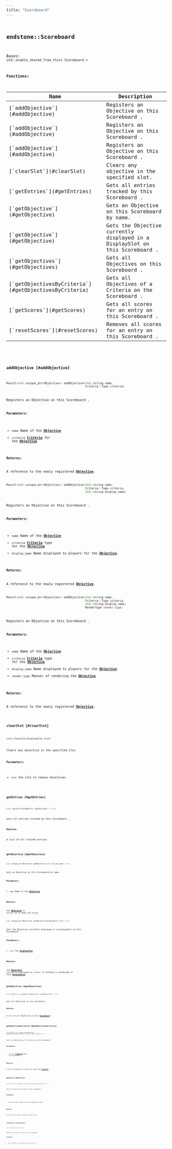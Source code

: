```yaml
---
title: "Scoreboard"
---
```


## <code className="doc-symbol doc-symbol-class"/> endstone::Scoreboard

Bases: `std::enable_shared_from_this< Scoreboard >`
















**Functions:**

<table>
<thead>
   <tr>
      <th>Name</th>
      <th>Description</th>
   </tr>
</thead>
<tbody>
<tr key="classendstone_1_1_scoreboard_1a976b553199b897c81f0a4bf94c1b6d87">
    <td>[`addObjective`](#addObjective)</td>
    <td>Registers an Objective on this Scoreboard .</td>
</tr>
<tr key="classendstone_1_1_scoreboard_1ab92d0159661bb6de8a205e4103ffd6df">
    <td>[`addObjective`](#addObjective)</td>
    <td>Registers an Objective on this Scoreboard .</td>
</tr>
<tr key="classendstone_1_1_scoreboard_1ac5629c3d5278cce109f3ed84264d0b8b">
    <td>[`addObjective`](#addObjective)</td>
    <td>Registers an Objective on this Scoreboard .</td>
</tr>
<tr key="classendstone_1_1_scoreboard_1ab2486b647e947f8f0a87350fda36a786">
    <td>[`clearSlot`](#clearSlot)</td>
    <td>Clears any objective in the specified slot.</td>
</tr>
<tr key="classendstone_1_1_scoreboard_1a22601ed4eb51f01df4d0548a0c4f872a">
    <td>[`getEntries`](#getEntries)</td>
    <td>Gets all entries tracked by this Scoreboard .</td>
</tr>
<tr key="classendstone_1_1_scoreboard_1a357630b4e626f6f2d9901760321afcf4">
    <td>[`getObjective`](#getObjective)</td>
    <td>Gets an Objective on this Scoreboard by name.</td>
</tr>
<tr key="classendstone_1_1_scoreboard_1acee5ad9e97be89dad847471119ea9364">
    <td>[`getObjective`](#getObjective)</td>
    <td>Gets the Objective currently displayed in a DisplaySlot on this Scoreboard .</td>
</tr>
<tr key="classendstone_1_1_scoreboard_1acc056af206abc1d9f79f2d7d742608dd">
    <td>[`getObjectives`](#getObjectives)</td>
    <td>Gets all Objectives on this Scoreboard .</td>
</tr>
<tr key="classendstone_1_1_scoreboard_1a02db6d0230c7c663d03a8ce7272319a9">
    <td>[`getObjectivesByCriteria`](#getObjectivesByCriteria)</td>
    <td>Gets all Objectives of a Criteria on the Scoreboard .</td>
</tr>
<tr key="classendstone_1_1_scoreboard_1ac07821df6300c8f2ef9a986cabd1e00f">
    <td>[`getScores`](#getScores)</td>
    <td>Gets all scores for an entry on this Scoreboard .</td>
</tr>
<tr key="classendstone_1_1_scoreboard_1a4fccb1898db7abf83738d9c2ffce27ba">
    <td>[`resetScores`](#resetScores)</td>
    <td>Removes all scores for an entry on this Scoreboard .</td>
</tr>
</tbody>
</table>

### <code className="doc-symbol doc-symbol-function"/> addObjective [#addObjective]



```cpp
Result<std::unique_ptr<Objective>> addObjective(std::string name,
                                                Criteria::Type criteria)
```

Registers an Objective on this Scoreboard .





**Parameters:**


* `name` Name of the [**Objective**](classendstone_1_1_objective.md) 
* `criteria` [**Criteria**](classendstone_1_1_criteria.md) for the [**Objective**](classendstone_1_1_objective.md) 



**Returns:**

A reference to the newly registered [**Objective**](classendstone_1_1_objective.md). 





        

```cpp
Result<std::unique_ptr<Objective>> addObjective(std::string name,
                                                Criteria::Type criteria,
                                                std::string display_name)
```

Registers an Objective on this Scoreboard .





**Parameters:**


* `name` Name of the [**Objective**](classendstone_1_1_objective.md) 
* `criteria` [**Criteria**](classendstone_1_1_criteria.md) type for the [**Objective**](classendstone_1_1_objective.md) 
* `display_name` Name displayed to players for the [**Objective**](classendstone_1_1_objective.md). 



**Returns:**

A reference to the newly registered [**Objective**](classendstone_1_1_objective.md). 





        

```cpp
Result<std::unique_ptr<Objective>> addObjective(std::string name,
                                                Criteria::Type criteria,
                                                std::string display_name,
                                                RenderType render_type)
```

Registers an Objective on this Scoreboard .





**Parameters:**


* `name` Name of the [**Objective**](classendstone_1_1_objective.md) 
* `criteria` [**Criteria**](classendstone_1_1_criteria.md) type for the [**Objective**](classendstone_1_1_objective.md) 
* `display_name` Name displayed to players for the [**Objective**](classendstone_1_1_objective.md). 
* `render_type` Manner of rendering the [**Objective**](classendstone_1_1_objective.md) 



**Returns:**

A reference to the newly registered [**Objective**](classendstone_1_1_objective.md). 





        
### <code className="doc-symbol doc-symbol-function"/> clearSlot [#clearSlot]

```cpp
void clearSlot(DisplaySlot slot)
```

Clears any objective in the specified slot.





**Parameters:**


* `slot` the slot to remove objectives 




        
### <code className="doc-symbol doc-symbol-function"/> getEntries [#getEntries]

```cpp
std::vector<ScoreEntry> getEntries() const
```

Gets all entries tracked by this Scoreboard .





**Returns:**

A list of all tracked entries 





        
### <code className="doc-symbol doc-symbol-function"/> getObjective [#getObjective]



```cpp
std::unique_ptr<Objective> getObjective(std::string name) const
```

Gets an Objective on this Scoreboard by name.





**Parameters:**


* `name` Name of the [**Objective**](classendstone_1_1_objective.md) 



**Returns:**

the [**Objective**](classendstone_1_1_objective.md) or `nullptr` if it does not exist 





        

```cpp
std::unique_ptr<Objective> getObjective(DisplaySlot slot) const
```

Gets the Objective currently displayed in a DisplaySlot on this Scoreboard .





**Parameters:**


* `slot` The [**DisplaySlot**](namespaceendstone.md#enum-displayslot) 



**Returns:**

the [**Objective**](classendstone_1_1_objective.md) currently displayed or `nullptr` if nothing is displayed in that [**DisplaySlot**](namespaceendstone.md#enum-displayslot) 





        
### <code className="doc-symbol doc-symbol-function"/> getObjectives [#getObjectives]

```cpp
std::vector<std::unique_ptr<Objective>> getObjectives() const
```

Gets all Objectives on this Scoreboard .





**Returns:**

A list of all Objectives on this [**Scoreboard**](classendstone_1_1_scoreboard.md) 





        
### <code className="doc-symbol doc-symbol-function"/> getObjectivesByCriteria [#getObjectivesByCriteria]

```cpp
std::vector<std::unique_ptr<Objective>>
getObjectivesByCriteria(Criteria::Type criteria) const
```

Gets all Objectives of a Criteria on the Scoreboard .





**Parameters:**


* `criteria` [**Criteria**](classendstone_1_1_criteria.md) type to search by 



**Returns:**

A list of Objectives using the specified [**Criteria**](classendstone_1_1_criteria.md) 





        
### <code className="doc-symbol doc-symbol-function"/> getScores [#getScores]

```cpp
std::vector<std::unique_ptr<Score>> getScores(ScoreEntry entry) const
```

Gets all scores for an entry on this Scoreboard .





**Parameters:**


* `entry` the entry whose scores are being retrieved 



**Returns:**

a list of all scores tracked for the entry 





        
### <code className="doc-symbol doc-symbol-function"/> resetScores [#resetScores]

```cpp
void resetScores(ScoreEntry entry)
```

Removes all scores for an entry on this Scoreboard .





**Parameters:**


* `entry` the entry to drop all current scores for 




        